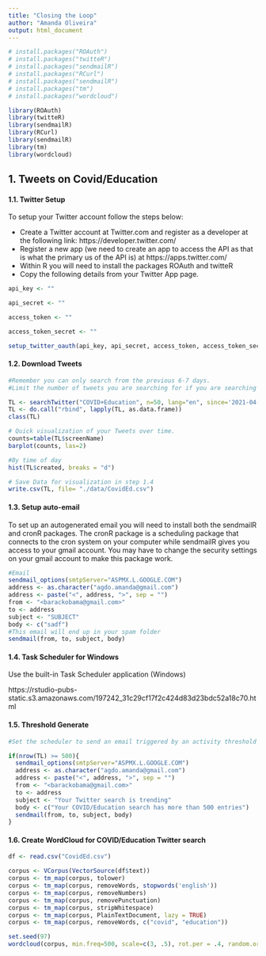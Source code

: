 ```yaml
---
title: "Closing the Loop"
author: "Amanda Oliveira"
output: html_document
---
```


```r

# install.packages("ROAuth")
# install.packages("twitteR")
# install.packages("sendmailR")
# install.packages("RCurl")
# install.packages("sendmailR")
# install.packages("tm")
# install.packages("wordcloud")

library(ROAuth)
library(twitteR)
library(sendmailR)
library(RCurl)
library(sendmailR)
library(tm)
library(wordcloud)

```
## **1. Tweets on Covid/Education** 

#### **1.1. Twitter Setup**

To setup your Twitter account follow the steps below:

* Create a Twitter account at Twitter.com and register as a developer at the following link: https://developer.twitter.com/
* Register a new app (we need to create an app to access the API as that is what the primary us of the API is) at https://apps.twitter.com/
* Within R you will need to install the packages ROAuth and twitteR
* Copy the following details from your Twitter App page.

```r

api_key <- ""

api_secret <- ""

access_token <- ""

access_token_secret <- ""

setup_twitter_oauth(api_key, api_secret, access_token, access_token_secret)

```

#### **1.2. Download Tweets**

```r

#Remember you can only search from the previous 6-7 days. 
#Limit the number of tweets you are searching for if you are searching for a popular term using `n=`

TL <- searchTwitter("COVID+Education", n=50, lang="en", since='2021-04-18', until='2021-04-22')
TL <- do.call("rbind", lapply(TL, as.data.frame))
class(TL) 

# Quick visualization of your Tweets over time.
counts=table(TL$screenName)
barplot(counts, las=2)

#By time of day
hist(TL$created, breaks = "d")

# Save Data for visualization in step 1.4
write.csv(TL, file= "./data/CovidEd.csv")

```

#### **1.3. Setup auto-email**

To set up an autogenerated email you will need to install both the sendmailR and cronR packages. The cronR package is a scheduling package that connects to the cron system on your computer while sendmailR gives you access to your gmail account. You may have to change the security settings on your gmail account to make this package work.

```r

#Email  
sendmail_options(smtpServer="ASPMX.L.GOOGLE.COM")
address <- as.character("agdo.amanda@gmail.com")
address <- paste("<", address, ">", sep = "")
from <- "<barackobama@gmail.com>"
to <- address
subject <- "SUBJECT"
body <- c("sadf")
#This email will end up in your spam folder
sendmail(from, to, subject, body)


```

#### **1.4. Task Scheduler for Windows**

Use the built-in Task Scheduler application (Windows)

https://rstudio-pubs-static.s3.amazonaws.com/197242_31c29cf17f2c424d83d23bdc52a18c70.html


#### **1.5. Threshold Generate**

```r

#Set the scheduler to send an email triggered by an activity threshold on Twitter. For example, an email is sent if a certain number of Tweets are returned by your search.

if(nrow(TL) >= 500){
  sendmail_options(smtpServer="ASPMX.L.GOOGLE.COM")
  address <- as.character("agdo.amanda@gmail.com")
  address <- paste("<", address, ">", sep = "")
  from <- "<barackobama@gmail.com>"
  to <- address
  subject <- "Your Twitter search is trending"
  body <- c("Your COVID/Education search has more than 500 entries")
  sendmail(from, to, subject, body)
}

```

#### **1.6. Create WordCloud for COVID/Education Twitter search**

```r


df <- read.csv("CovidEd.csv")

corpus <- VCorpus(VectorSource(df$text))
corpus <- tm_map(corpus, tolower)
corpus <- tm_map(corpus, removeWords, stopwords('english'))
corpus <- tm_map(corpus, removeNumbers)
corpus <- tm_map(corpus, removePunctuation)
corpus <- tm_map(corpus, stripWhitespace)
corpus <- tm_map(corpus, PlainTextDocument, lazy = TRUE)
corpus <- tm_map(corpus, removeWords, c("covid", "education"))

set.seed(97)
wordcloud(corpus, min.freq=500, scale=c(3, .5), rot.per = .4, random.order=F,colors=rainbow(45))



```



